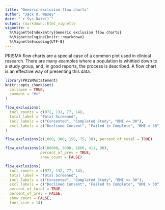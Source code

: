 ```yaml
---
title: "Generic exclusion flow charts"
author: "Jack O. Wasey"
date: "`r Sys.Date()`"
output: rmarkdown::html_vignette
vignette: >
  %\VignetteIndexEntry{Generic exclusion flow charts}
  %\VignetteEngine{knitr::rmarkdown}
  %\VignetteEncoding{UTF-8}
---
```


PRISMA flow charts are a special case of a common plot used in clinical research. There are many examples where a population is whittled down to a study group, and, in good reports, the process is described. A flow chart is an effective way of presenting this data.

```r
library(PRISMAstatement)
knitr::opts_chunk$set(
  collapse = TRUE,
  comment = "#>"
)
```

```r
flow_exclusions(
  incl_counts = c(972, 132, 77, 14),
  total_label = "Total Screened",
  incl_labels = c("Consented", "Completed Study", "BMI <= 30"),
  excl_labels = c("Declined Consent", "Failed to Complete", "BMI > 30")
)
```

```r
flow_exclusions(c(1000, 300, 150, 75, 38), percent_of_total = TRUE)
```

```r
flow_exclusions(c(100000, 3000, 1666, 411, 38),
                percent_of_prev = TRUE,
                show_count = FALSE)
```

```r
flow_exclusions(
  incl_counts = c(972, 132, 77, 14),
  total_label = "Total Screened",
  incl_labels = c("Consented", "Completed Study", "BMI <= 30"),
  excl_labels = c("Declined Consent", "Failed to Complete", "BMI > 30"), 
  percent_of_total = TRUE,
  percent_of_prev = FALSE,
  show_count = FALSE,
  font_size = 14)
```
